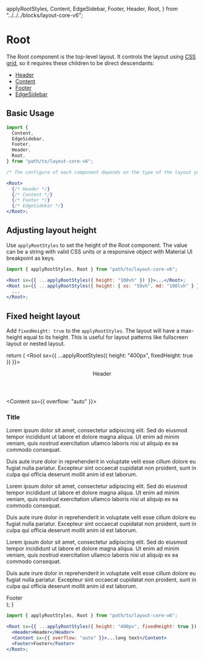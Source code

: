   applyRootStyles,
  Content,
  EdgeSidebar,
  Footer,
  Header,
  Root,
} from "../../../blocks/layout-core-v6";

<Meta title="Layout v6/Configuration/Root" />

# Root

The Root component is the top-level layout.
It controls the layout using [CSS grid](https://developer.mozilla.org/en-US/docs/Web/CSS/CSS_grid_layout), so it requires these children to be direct descendants:

- [Header](/docs/layout-v6-configuration-header--docs)
- [Content](/docs/layout-v6-configuration-content--docs)
- [Footer](/docs/layout-v6-configuration-footer--docs)
- [EdgeSidebar](/docs/layout-v6-configuration-edge-sidebar--docs)

## Basic Usage

```jsx
import {
  Content,
  EdgeSidebar,
  Footer,
  Header,
  Root,
} from "path/to/layout-core-v6";

/* The configure of each component depends on the type of the layout you want */

<Root>
  {/* Header */}
  {/* Content */}
  {/* Footer */}
  {/* EdgeSidebar */}
</Root>;
```

## Adjusting layout height

Use `applyRootStyles` to set the height of the Root component.
The value can be a string with valid CSS units or a responsive object with Material UI breakpoint as keys.

```jsx
import { applyRootStyles, Root } from "path/to/layout-core-v6";

<Root sx={{ ...applyRootStyles({ height: "100vh" }) }}>...</Root>;
<Root sx={{ ...applyRootStyles({ height: { xs: "50vh", md: "100lvh" } }) }}>
  ...
</Root>;
```

## Fixed height layout

Add `fixedHeight: true` to the `applyRootStyles`.
The layout will have a max-height equal to its height.
This is useful for layout patterns like fullscreen layout or nested layout.

  return (
    <Root sx={{ ...applyRootStyles({ height: "400px", fixedHeight: true }) }}>
      <Header>Header</Header>
      <Content sx={{ overflow: "auto" }}>
        <h3>Title</h3>
        <p>
          Lorem ipsum dolor sit amet, consectetur adipiscing elit. Sed do
          eiusmod tempor incididunt ut labore et dolore magna aliqua. Ut enim ad
          minim veniam, quis nostrud exercitation ullamco laboris nisi ut
          aliquip ex ea commodo consequat.
        </p>
        <p>
          Duis aute irure dolor in reprehenderit in voluptate velit esse cillum
          dolore eu fugiat nulla pariatur. Excepteur sint occaecat cupidatat non
          proident, sunt in culpa qui officia deserunt mollit anim id est
          laborum.
        </p>
        <p>
          Lorem ipsum dolor sit amet, consectetur adipiscing elit. Sed do
          eiusmod tempor incididunt ut labore et dolore magna aliqua. Ut enim ad
          minim veniam, quis nostrud exercitation ullamco laboris nisi ut
          aliquip ex ea commodo consequat.
        </p>
        <p>
          Duis aute irure dolor in reprehenderit in voluptate velit esse cillum
          dolore eu fugiat nulla pariatur. Excepteur sint occaecat cupidatat non
          proident, sunt in culpa qui officia deserunt mollit anim id est
          laborum.
        </p>
        <p>
          Lorem ipsum dolor sit amet, consectetur adipiscing elit. Sed do
          eiusmod tempor incididunt ut labore et dolore magna aliqua. Ut enim ad
          minim veniam, quis nostrud exercitation ullamco laboris nisi ut
          aliquip ex ea commodo consequat.
        </p>
        <p>
          Duis aute irure dolor in reprehenderit in voluptate velit esse cillum
          dolore eu fugiat nulla pariatur. Excepteur sint occaecat cupidatat non
          proident, sunt in culpa qui officia deserunt mollit anim id est
          laborum.
        </p>
      </Content>
      <Footer>Footer</Footer>
    </Root>
  );
}

<section className="demo-container">
  <DemoFullscreen />
</section>

```jsx
import { applyRootStyles, Root } from "path/to/layout-core-v6";

<Root sx={{ ...applyRootStyles({ height: "400px", fixedHeight: true }) }}>
  <Header>Header</Header>
  <Content sx={{ overflow: "auto" }}>...long text</Content>
  <Footer>Footer</Footer>
</Root>;
```
